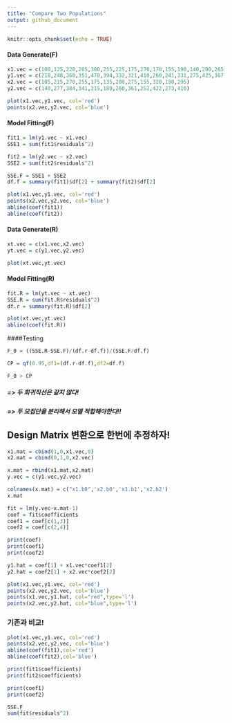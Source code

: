 ```yaml
---
title: "Compare Two Populations"
output: github_document
---
```


```r
knitr::opts_chunk$set(echo = TRUE)
```


#### Data Generate(F)
```r
x1.vec = c(100,125,220,205,300,255,225,175,270,170,155,190,140,290,265)
y1.vec = c(218,248,360,351,470,394,332,321,410,260,241,331,275,425,367)
x2.vec = c(105,215,270,255,175,135,200,275,155,320,190,295)
y2.vec = c(140,277,384,341,215,180,260,361,252,422,273,410)

plot(x1.vec,y1.vec, col='red')
points(x2.vec,y2.vec, col='blue')


```

#### Model Fitting(F)

```r
fit1 = lm(y1.vec ~ x1.vec)
SSE1 = sum(fit1$residuals^2)

fit2 = lm(y2.vec ~ x2.vec)
SSE2 = sum(fit2$residuals^2)

SSE.F = SSE1 + SSE2
df.f = summary(fit1)$df[2] + summary(fit2)$df[2]
```

```r
plot(x1.vec,y1.vec, col='red')
points(x2.vec,y2.vec, col='blue')
abline(coef(fit1))
abline(coef(fit2))

```


#### Data Generate(R)

```r
xt.vec = c(x1.vec,x2.vec)
yt.vec = c(y1.vec,y2.vec)

plot(xt.vec,yt.vec)

```

#### Model Fitting(R)

```r
fit.R = lm(yt.vec ~ xt.vec)
SSE.R = sum(fit.R$residuals^2)
df.r = summary(fit.R)$df[2]

plot(xt.vec,yt.vec)
abline(coef(fit.R))
```

####Testing

```r

F_0 = ((SSE.R-SSE.F)/(df.r-df.f))/(SSE.F/df.f)

CP = qf(0.95,df1=(df.r-df.f),df2=df.f)

F_0 > CP

```

##### => 두 회귀직선은 같지 않다!
##### => 두 모집단을 분리해서 모델 적합해야한다!!

## Design Matrix 변환으로 한번에 추정하자!
```r

x1.mat = cbind(1,0,x1.vec,0)
x2.mat = cbind(0,1,0,x2.vec)

x.mat = rbind(x1.mat,x2.mat)
y.vec = c(y1.vec,y2.vec)

colnames(x.mat) = c("x1.b0",'x2.b0','x1.b1','x2.b2')
x.mat
```

```r
fit = lm(y.vec~x.mat-1)
coef = fit$coefficients
coef1 = coef[c(1,3)]
coef2 = coef[c(2,4)]
```

```r
print(coef)
print(coef1)
print(coef2)
```

```r
y1.hat = coef[1] + x1.vec*coef1[2]
y2.hat = coef2[1] + x2.vec*coef2[2]
```


```r
plot(x1.vec,y1.vec, col='red')
points(x2.vec,y2.vec, col='blue')
points(x1.vec,y1.hat, col="red",type='l')
points(x2.vec,y2.hat, col="blue",type='l')
```

### 기존과 비교!
```r
plot(x1.vec,y1.vec, col='red')
points(x2.vec,y2.vec, col='blue')
abline(coef(fit1),col='red')
abline(coef(fit2),col='blue')
```

```r
print(fit1$coefficients)
print(fit2$coefficients)
```

```r
print(coef1)
print(coef2)
```

```r
SSE.F
sum(fit$residuals^2)
```




